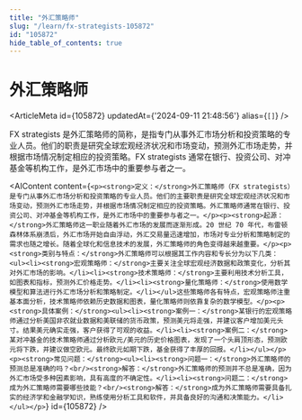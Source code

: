 ```yaml
---
title: "外汇策略师"
slug: "/learn/fx-strategists-105872"
id: "105872"
hide_table_of_contents: true
---
```



# 外汇策略师

<ArticleMeta id={105872} updatedAt={'2024-09-11 21:48:56'} alias={`[]`} />
<div className='border-solid border-b border-t-0 my-4 border-[var(--ifm-color-gray-300)]' />

FX strategists 是外汇策略师的简称，是指专门从事外汇市场分析和投资策略的专业人员。他们的职责是研究全球宏观经济状况和市场变动，预测外汇市场走势，并根据市场情况制定相应的投资策略。FX strategists 通常在银行、投资公司、对冲基金等机构工作，是外汇市场中的重要参与者之一。

<AIContent content={`<p><strong>定义：</strong>外汇策略师（FX strategists）是专门从事外汇市场分析和投资策略的专业人员。他们的主要职责是研究全球宏观经济状况和市场变动，预测外汇市场走势，并根据市场情况制定相应的投资策略。外汇策略师通常在银行、投资公司、对冲基金等机构工作，是外汇市场中的重要参与者之一。</p><p><strong>起源：</strong>外汇策略师这一职业随着外汇市场的发展而逐渐形成。20 世纪 70 年代，布雷顿森林体系崩溃后，外汇市场开始自由浮动，外汇交易量迅速增加，市场对专业分析和策略制定的需求也随之增长。随着全球化和信息技术的发展，外汇策略师的角色变得越来越重要。</p><p><strong>类别与特点：</strong>外汇策略师可以根据其工作内容和专长分为以下几类：<ul><li><strong>宏观策略师：</strong>主要关注全球宏观经济数据和政策变化，分析其对外汇市场的影响。</li><li><strong>技术策略师：</strong>主要利用技术分析工具，如图表和指标，预测外汇价格走势。</li><li><strong>量化策略师：</strong>使用数学模型和算法进行外汇市场分析和策略制定。</li></ul>这些策略师各有特点，宏观策略师注重基本面分析，技术策略师依赖历史数据和图表，量化策略师则依靠复杂的数学模型。</p><p><strong>具体案例：</strong><ul><li><strong>案例一：</strong>某银行的宏观策略师通过分析美国非农就业数据和美联储的货币政策，预测美元将走强，并建议客户增加美元头寸。结果美元确实走强，客户获得了可观的收益。</li><li><strong>案例二：</strong>某对冲基金的技术策略师通过分析欧元/美元的历史价格图表，发现了一个头肩顶形态，预测欧元将下跌，并建议做空欧元。最终欧元如期下跌，基金获得了丰厚的回报。</li></ul></p><p><strong>常见问题：</strong><ul><li><strong>问题一：</strong>外汇策略师的预测总是准确的吗？<br/><strong>解答：</strong>外汇策略师的预测并不总是准确，因为外汇市场受多种因素影响，具有高度的不确定性。</li><li><strong>问题二：</strong>成为外汇策略师需要哪些技能？<br/><strong>解答：</strong>成为外汇策略师需要具备扎实的经济学和金融学知识，熟练使用分析工具和软件，并具备良好的沟通和决策能力。</li></ul></p>`} id={105872} />
